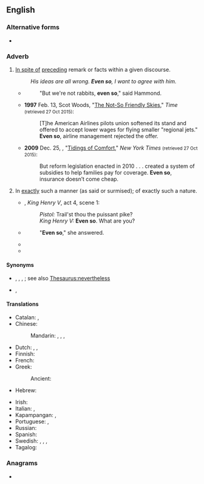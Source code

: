 ==English==

===Alternative forms===
* {{l|en|e'en so}}

===Adverb===
{{en-adv|-}}

# [[in spite of|In spite of]] [[precede|preceding]] remark or facts within a given discourse.
#: ''His ideas are all wrong. '''Even so''', I want to agree with him.''
#* {{quote-text|en|year=1928|author={{w|D. H. Lawrence}}|title=Lady Chatterley's Lover|chapter=4|passage="What's wrong with rabbits? Are they any worse than a neurotic, revolutionary humanity, full of nervous hate?"}}
#*: "But we're not rabbits, '''even so'''," said Hammond.
#* '''1997''' Feb. 13, Scot Woods, "[http://content.time.com/time/nation/article/0,8599,7666,00.html The Not-So Friendly Skies]," ''Time'' <small>(retrieved 27 Oct 2015)</small>:
#*: [T]he American Airlines pilots union softened its stand and offered to accept lower wages for flying smaller "regional jets." '''Even so''', airline management rejected the offer.
#* '''2009''' Dec. 25, {{w|Paul Krugman}}, "[http://www.nytimes.com/2009/12/25/opinion/25krugman.html Tidings of Comfort]," ''New York Times'' <small>(retrieved 27 Oct 2015)</small>:
#*: But reform legislation enacted in 2010 . . . created a system of subsidies to help families pay for coverage. '''Even so''', insurance doesn’t come cheap.
# {{lb|en|archaic}} In [[exactly]] such a manner (as said or surmised); of exactly such a nature.
#* {{circa|1598}} {{w|William Shakespeare}}, ''King Henry V'', act 4, scene 1:
#*: ''Pistol:'' Trail'st thou the puissant pike?
#*: ''King Henry V:'' '''Even so'''. What are you?
#* {{quote-text|en|year=1850|author={{w|Nathaniel Hawthorne}}|title=The Scarlet Letter|chapter=17|passage="Hester! Hester Prynne!", said he; "is it thou? Art thou in life?"}}
#*: "'''Even so'''," she answered.
#* {{quote-text|en|year=1857|author={{w|Herman Melville}}|title=The Confidence Man|chapter=14|passage=He may be thought inconsistent, and '''even so''' he is.}}
#* {{quote-text|en|year=1895|author={{w|Kenneth Grahame}}|title=The Golden Age|chapter=13|passage=What a strange thing, I mused, was this smoking, that takes a man suddenly, be he in the court, the camp, or the grove, grips him like an Afreet, and whirls him off to do its imperious behests! Would it be '''even so''' with myself, I wondered, in those unknown grown-up years to come?}}

====Synonyms====
* {{sense|in spite of the preceding remark or facts}} {{l|en|be that as it may}}, {{l|en|having said that}}, {{l|en|nevertheless}}, {{l|en|withal}}; see also [[Thesaurus:nevertheless]]
* {{sense|in exactly such a manner}} {{l|en|exactly}} {{l|en|so}}, {{l|en|precisely}} {{l|en|so}}

====Translations====
{{trans-top|in spite of the preceding remark or facts}}
* Catalan: {{t+|ca|tot i així}}, {{t|ca|tot i això}}
* Chinese:
*: Mandarin: {{t|cmn|[[即使]][[這樣]]|sc=Hani}}, {{t|cmn|[[即使]][[这样]]|tr=jíshǐ zhèyàng|sc=Hani}}, {{t|cmn|[[雖然]][[如此]]|sc=Hani}}, {{t|cmn|[[虽然]][[如此]]|tr=suīrán rúcǐ|sc=Hani}}
* Dutch: {{t+|nl|desondanks}}, {{t|nl|zelfs dan}}, {{t+|nl|toch}}
* Finnish: {{t|fi|siitä huolimatta}}
* French: {{t+|fr|quand même}}
* Greek: {{t|el|εντούτιος}}
*: Ancient: {{t|grc|καὶ [[ὡς]]}}
* Hebrew: {{t|he|בְּכָל זֹאת|tr=bekhol zot|sc=Hebr}}
{{trans-mid}}
* Irish: {{t|ga|mar sin féin}}
* Italian: {{t+|it|tuttavia}}, {{t+|it|ciononostante}}
* Kapampangan: {{t|pam|agyang}}, {{t|pam|andyang}}
* Portuguese: {{t+|pt|ainda assim}}, {{t|pt|mesmo assim}}
* Russian: {{t|ru|несмотря́ на э́то}}
* Spanish: {{t+|es|aún así}}
* Swedish: {{t+|sv|likväl}}, {{t+|sv|ändå}}, {{t+|sv|i alla fall}}, {{t|sv|trots det}}
* Tagalog: {{t+|tl|kahit}}
{{trans-bottom}}

===Anagrams===
* {{anagrams|en|a=eenosv|venose}}